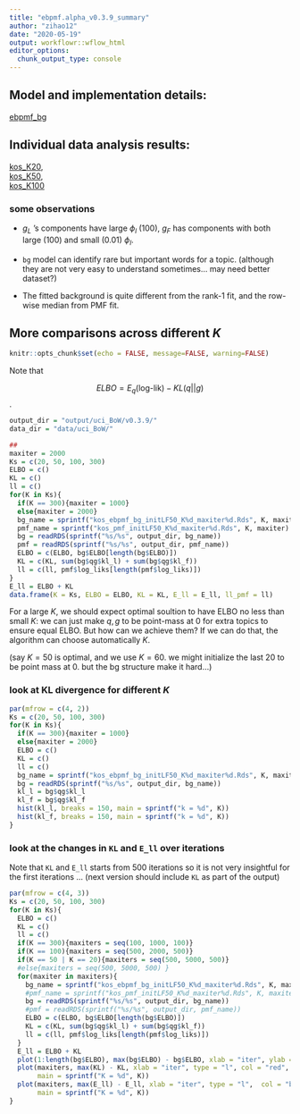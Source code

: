 ```yaml
---
title: "ebpmf.alpha_v0.3.9_summary"
author: "zihao12"
date: "2020-05-19"
output: workflowr::wflow_html
editor_options:
  chunk_output_type: console
---
```


## Model and implementation details:
[ebpmf_bg](https://zihao12.github.io/ebpmf_data_analysis/ebpmf_bg.pdf)


## Individual data analysis results:\ 

[kos_K20](https://zihao12.github.io/ebpmf_data_analysis/kos_K20_ebpmf.alpha_v0.3.9.html), \
[kos_K50](https://zihao12.github.io/ebpmf_data_analysis/kos_K50_ebpmf.alpha_v0.3.9.html),\
[kos_K100](https://zihao12.github.io/ebpmf_data_analysis/kos_K100_ebpmf.alpha_v0.3.9.html)\


### some observations

* $g_L$ 's components have large $\phi_l$ ($100$), $g_F$ has components with both large ($100$) and small ($0.01$) $\phi_l$. \

* `bg` model can identify rare but important words for a topic. (although they are not very easy to understand sometimes... may need better dataset?)  \

* The fitted background is quite different from the rank-1 fit, and the row-wise median from PMF fit. \

## More comparisons across different $K$
```r
knitr::opts_chunk$set(echo = FALSE, message=FALSE, warning=FALSE)
```
Note that 

$$ELBO = E_q(\text{log-lik}) - KL(q || g)$$.

```r
output_dir = "output/uci_BoW/v0.3.9/"
data_dir = "data/uci_BoW/"

## 
maxiter = 2000
Ks = c(20, 50, 100, 300)
ELBO = c()
KL = c()
ll = c()
for(K in Ks){
  if(K == 300){maxiter = 1000}
  else{maxiter = 2000}
  bg_name = sprintf("kos_ebpmf_bg_initLF50_K%d_maxiter%d.Rds", K, maxiter)
  pmf_name = sprintf("kos_pmf_initLF50_K%d_maxiter%d.Rds", K, maxiter)
  bg = readRDS(sprintf("%s/%s", output_dir, bg_name))
  pmf = readRDS(sprintf("%s/%s", output_dir, pmf_name))
  ELBO = c(ELBO, bg$ELBO[length(bg$ELBO)])
  KL = c(KL, sum(bg$qg$kl_l) + sum(bg$qg$kl_f))
  ll = c(ll, pmf$log_liks[length(pmf$log_liks)])
}
E_ll = ELBO + KL
data.frame(K = Ks, ELBO = ELBO, KL = KL, E_ll = E_ll, ll_pmf = ll)
```

For a large $K$, we should expect optimal soultion to have ELBO no less than small $K$: we can just make $q, g$ to be point-mass at 0 for extra topics to ensure equal ELBO. But how can we achieve them? If we can do that, the algorithm can choose automatically $K$. 

(say $K = 50$ is optimal, and we use $K = 60$. we might initialize the last 20 to be point mass at 0. but the bg structure make it hard...)

### look at KL divergence for different $K$
```r
par(mfrow = c(4, 2))
Ks = c(20, 50, 100, 300)
for(K in Ks){
  if(K == 300){maxiter = 1000}
  else{maxiter = 2000}
  ELBO = c()
  KL = c()
  ll = c()
  bg_name = sprintf("kos_ebpmf_bg_initLF50_K%d_maxiter%d.Rds", K, maxiter)
  bg = readRDS(sprintf("%s/%s", output_dir, bg_name))
  kl_l = bg$qg$kl_l
  kl_f = bg$qg$kl_f
  hist(kl_l, breaks = 150, main = sprintf("k = %d", K))
  hist(kl_f, breaks = 150, main = sprintf("k = %d", K))
}
```

### look at the changes  in `KL` and `E_ll` over iterations

Note that `KL` and `E_ll` starts from 500 iterations so it is not very insightful for the first iterations ... (next version should include `KL` as part of the output)
```r
par(mfrow = c(4, 3))
Ks = c(20, 50, 100, 300)
for(K in Ks){
  ELBO = c()
  KL = c()
  ll = c()
  if(K == 300){maxiters = seq(100, 1000, 100)}
  if(K == 100){maxiters = seq(500, 2000, 500)}
  if(K == 50 | K == 20){maxiters = seq(500, 5000, 500)}
  #else{maxiters = seq(500, 5000, 500) }
  for(maxiter in maxiters){
    bg_name = sprintf("kos_ebpmf_bg_initLF50_K%d_maxiter%d.Rds", K, maxiter)
    #pmf_name = sprintf("kos_pmf_initLF50_K%d_maxiter%d.Rds", K, maxiter)
    bg = readRDS(sprintf("%s/%s", output_dir, bg_name))
    #pmf = readRDS(sprintf("%s/%s", output_dir, pmf_name))
    ELBO = c(ELBO, bg$ELBO[length(bg$ELBO)])
    KL = c(KL, sum(bg$qg$kl_l) + sum(bg$qg$kl_f))
    ll = c(ll, pmf$log_liks[length(pmf$log_liks)])
  }
  E_ll = ELBO + KL
  plot(1:length(bg$ELBO), max(bg$ELBO) - bg$ELBO, xlab = "iter", ylab = "max(ELBO) - ELBO")
  plot(maxiters, max(KL) - KL, xlab = "iter", type = "l", col = "red", lwd = 3, 
       main = sprintf("K = %d", K))
  plot(maxiters, max(E_ll) - E_ll, xlab = "iter", type = "l",  col = "blue", lwd = 3, 
       main = sprintf("K = %d", K))
}
```
